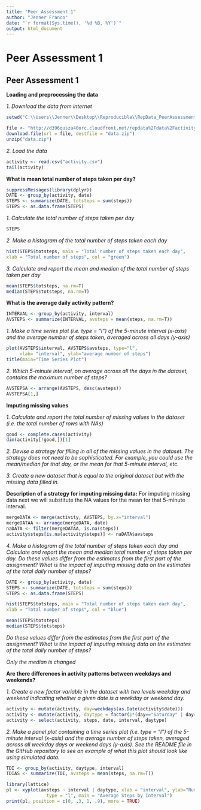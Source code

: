 ```yaml
---
title: "Peer Assessment 1"
author: "Jenner Franco"
date: "`r format(Sys.time(), '%d %B, %Y')`"
output: html_document
---
```


# Peer Assessment 1
## Peer Assessment 1

**Loading and preprocessing the data**

*1. Download the data from internet*
```r
setwd("C:\\Users\\Jenner\\Desktop\\Reproducible\\RepData_PeerAssessment1")

file <- "http://d396qusza40orc.cloudfront.net/repdata%2Fdata%2Factivity.zip"
download.file(url = file, destfile = "data.zip")
unzip("data.zip")
```

*2. Load the data*
```r
activity <- read.csv("activity.csv")
tail(activity)
```

**What is mean total number of steps taken per day?**

```r
suppressMessages(library(dplyr))
DATE <- group_by(activity, date)
STEPS <- summarize(DATE, totsteps = sum(steps))
STEPS <- as.data.frame(STEPS)
```
*1. Calculate the total number of steps taken per day*

```r
STEPS
```

*2. Make a histogram of the total number of steps taken each day*

```r
hist(STEPS$totsteps, main = "Total number of steps taken each day", 
xlab = "Total number of steps", col = "green")
```

*3. Calculate and report the mean and median of the total number of steps taken per day*

```r
mean(STEPS$totsteps, na.rm=T)
median(STEPS$totsteps, na.rm=T)
```

**What is the average daily activity pattern?**

```r
INTERVAL <- group_by(activity, interval)
AVSTEPS <- summarize(INTERVAL, avsteps = mean(steps, na.rm=T))
```

*1. Make a time series plot (i.e. type = "l") of the 5-minute interval (x-axis) and the average number of steps taken, averaged across all days (y-axis)*

```r
plot(AVSTEPS$interval, AVSTEPS$avsteps, type="l",
     xlab= "interval", ylab="average number of steps")
title(main="Time Series Plot")
```

*2. Which 5-minute interval, on average across all the days in the dataset, contains the maximum number of steps?*

```r
AVSTEPSA <- arrange(AVSTEPS, desc(avsteps))
AVSTEPSA[1,]
```

**Imputing missing values**

*1. Calculate and report the total number of missing values in the dataset (i.e. the total number of rows with NAs)*

```r
good <- complete.cases(activity)
dim(activity[!good,])[1]
```

*2. Devise a strategy for filling in all of the missing values in the dataset. The strategy does not need to be sophisticated. For example, you could use the mean/median for that day, or the mean for that 5-minute interval, etc.*

*3. Create a new dataset that is equal to the original dataset but with the missing data filled in.*

**Description of a strategy for imputing missing data:** 
For imputing missing data next we will substitute the NA values for the mean for that 5-minute interval.

```r
mergeDATA <- merge(activity, AVSTEPS, by.x="interval")
mergeDATAA <- arrange(mergeDATA, date)
naDATA <- filter(mergeDATAA, is.na(steps))
activity$steps[is.na(activity$steps)] <- naDATA$avsteps
```

*4. Make a histogram of the total number of steps taken each day and Calculate and report the mean and median total number of steps taken per day. Do these values differ from the estimates from the first part of the assignment? What is the impact of imputing missing data on the estimates of the total daily number of steps?*

```r
DATE <- group_by(activity, date)
STEPS <- summarize(DATE, totsteps = sum(steps))
STEPS <- as.data.frame(STEPS)
```
```r
hist(STEPS$totsteps, main = "Total number of steps taken each day", 
xlab = "Total number of steps", col = "blue")
```
```r
mean(STEPS$totsteps)
median(STEPS$totsteps)
```

*Do these values differ from the estimates from the first part of the assignment? What is the impact of imputing missing data on the estimates of the total daily number of steps?*

*Only the median is changed*

**Are there differences in activity patterns between weekdays and weekends?**

*1. Create a new factor variable in the dataset with two levels weekday and weekend indicating whether a given date is a weekday or weekend day.*

```r
activity <- mutate(activity, day=weekdays(as.Date(activity$date)))
activity <- mutate(activity, daytype = factor(1*(day=="Saturday" | day=="Sunday"), labels = c("weekday", "weekend")))
activity <- select(activity, steps, date, interval, daytype)
```

*2. Make a panel plot containing a time series plot (i.e. type = "l") of the 5-minute interval (x-axis) and the average number of steps taken, averaged across all weekday days or weekend days (y-axis). See the README file in the GitHub repository to see an example of what this plot should look like using simulated data.*

```r
TDI <- group_by(activity, daytype, interval)
TDIAS <- summarize(TDI, avsteps = mean(steps, na.rm=T))
```

```r
library(lattice)
pl <- xyplot(avsteps ~ interval | daytype, xlab = "interval", ylab="Number of steps", data=TDIAS, 
               type = "l", main = "Average Steps by Interval")
print(pl, position = c(0, .3, 1, .9), more = TRUE)
```

